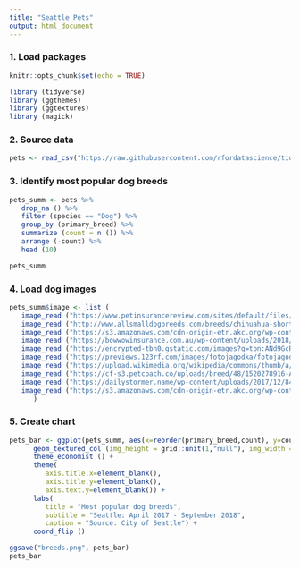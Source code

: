 ```yaml
---
title: "Seattle Pets"
output: html_document
---
```


### 1. Load packages
```r
knitr::opts_chunk$set(echo = TRUE)

library (tidyverse)
library (ggthemes)
library (ggtextures)
library (magick)

```

### 2. Source data
```r
pets <- read_csv("https://raw.githubusercontent.com/rfordatascience/tidytuesday/master/data/2019/2019-03-26/seattle_pets.csv")

```

### 3. Identify most popular dog breeds
```r

pets_summ <- pets %>%
   drop_na () %>%
   filter (species == "Dog") %>%
   group_by (primary_breed) %>%
   summarize (count = n ()) %>%
   arrange (-count) %>%
   head (10)

pets_summ

```

### 4. Load dog images
```r

pets_summ$image <- list (
   image_read ("https://www.petinsurancereview.com/sites/default/files/inline-images/Labrador%20Retriever%202.jpg"),
   image_read ("http://www.allsmalldogbreeds.com/breeds/chihuahua-short-coat.jpg"),
   image_read ("https://s3.amazonaws.com/cdn-origin-etr.akc.org/wp-content/uploads/2017/11/12133017/Golden-Care.jpg"),
   image_read ("https://bowwowinsurance.com.au/wp-content/uploads/2018/10/australian-aussie-terrier-700x700.jpg"),
   image_read ("https://encrypted-tbn0.gstatic.com/images?q=tbn:ANd9GcRjJqstuFnEQYpXeNbb3Sqv6l5EHxE1TWrEkFwnsW8zMwiIEiwn"),
   image_read ("https://previews.123rf.com/images/fotojagodka/fotojagodka1311/fotojagodka131100256/23734288-miniature-poodle-puppy-sits-on-a-white-background.jpg"),
   image_read ("https://upload.wikimedia.org/wikipedia/commons/thumb/a/a9/Female_German_Shepherd.jpg/330px-Female_German_Shepherd.jpg"),
   image_read ("https://cf-s3.petcoach.co/uploads/breed/48/1520278916-Aussie2.jpg"),
   image_read ("https://dailystormer.name/wp-content/uploads/2017/12/840dfdd1804b7291c59af3ae134660d8-bully-pitbull-pitbull-terrier.jpg"),
   image_read ("https://s3.amazonaws.com/cdn-origin-etr.akc.org/wp-content/uploads/2017/11/12212849/Australian-Cattle-Dog-History-06.jpg")
      )

``` 

### 5. Create chart 
```r

pets_bar <- ggplot(pets_summ, aes(x=reorder(primary_breed,count), y=count, image = image)) +
      geom_textured_col (img_height = grid::unit(1,"null"), img_width = grid::unit(0.6,"cm"), ncol = 1, nrow = 1, hjust = 0, vjust = 0.5, fill = "light blue") + 
      theme_economist () +
      theme(
         axis.title.x=element_blank(),
         axis.title.y=element_blank(),
         axis.text.y=element_blank()) +
      labs(
         title = "Most popular dog breeds",
         subtitle = "Seattle: April 2017 - September 2018",
         caption = "Source: City of Seattle") +
      coord_flip ()

ggsave("breeds.png", pets_bar)
pets_bar  

```